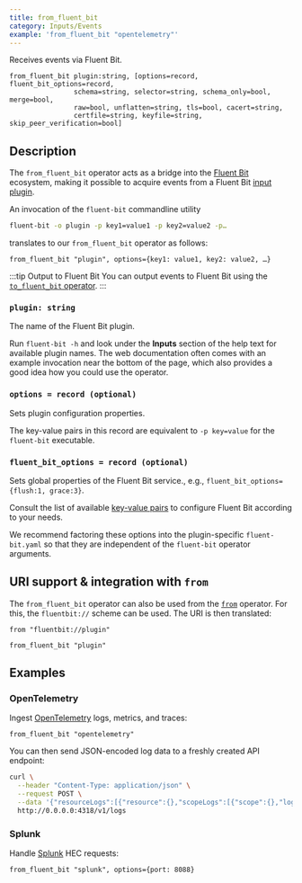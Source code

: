 ```yaml
---
title: from_fluent_bit
category: Inputs/Events
example: 'from_fluent_bit "opentelemetry"'
---
```


Receives events via Fluent Bit.

```tql
from_fluent_bit plugin:string, [options=record, fluent_bit_options=record,
                schema=string, selector=string, schema_only=bool, merge=bool,
                raw=bool, unflatten=string, tls=bool, cacert=string,
                certfile=string, keyfile=string, skip_peer_verification=bool]
```

## Description

The `from_fluent_bit` operator acts as a bridge into the [Fluent
Bit](https://docs.fluentbit.io) ecosystem, making it possible to acquire events
from a Fluent Bit [input plugin][inputs].

[inputs]: https://docs.fluentbit.io/manual/pipeline/inputs

An invocation of the `fluent-bit` commandline utility

```bash
fluent-bit -o plugin -p key1=value1 -p key2=value2 -p…
```

translates to our `from_fluent_bit` operator as follows:

```tql
from_fluent_bit "plugin", options={key1: value1, key2: value2, …}
```

:::tip Output to Fluent Bit
You can output events to Fluent Bit using the [`to_fluent_bit` operator](/reference/operators/to_fluent_bit).
:::

### `plugin: string`

The name of the Fluent Bit plugin.

Run `fluent-bit -h` and look under the **Inputs** section of the
help text for available plugin names. The web documentation often comes with an
example invocation near the bottom of the page, which also provides a good idea
how you could use the operator.

### `options = record (optional)`

Sets plugin configuration properties.

The key-value pairs in this record are equivalent to `-p key=value` for the
`fluent-bit` executable.

### `fluent_bit_options = record (optional)`

Sets global properties of the Fluent Bit service., e.g., `fluent_bit_options={flush:1, grace:3}`.

Consult the list of available [key-value pairs][service-properties] to configure
Fluent Bit according to your needs.

[service-properties]: https://docs.fluentbit.io/manual/administration/configuring-fluent-bit/classic-mode/configuration-file#config_section

We recommend factoring these options into the plugin-specific `fluent-bit.yaml`
so that they are independent of the `fluent-bit` operator arguments.


<ParsingOptions />

<TLSOptions tls_default="false"/>

## URI support & integration with `from`

The `from_fluent_bit` operator can also be used from the [`from`](/reference/operators/from)
operator. For this, the `fluentbit://` scheme can be used. The URI is then translated:

```tql
from "fluentbit://plugin"
```
```tql
from_fluent_bit "plugin"
```

## Examples

### OpenTelemetry

Ingest [OpenTelemetry](https://docs.fluentbit.io/manual/pipeline/inputs/slack)
logs, metrics, and traces:

```tql
from_fluent_bit "opentelemetry"
```

You can then send JSON-encoded log data to a freshly created API endpoint:

```bash
curl \
  --header "Content-Type: application/json" \
  --request POST \
  --data '{"resourceLogs":[{"resource":{},"scopeLogs":[{"scope":{},"logRecords":[{"timeUnixNano":"1660296023390371588","body":{"stringValue":"{\"message\":\"dummy\"}"},"traceId":"","spanId":""}]}]}]}' \
  http://0.0.0.0:4318/v1/logs
```

### Splunk

Handle [Splunk](https://docs.fluentbit.io/manual/pipeline/inputs/splunk) HEC requests:

```tql
from_fluent_bit "splunk", options={port: 8088}
```
